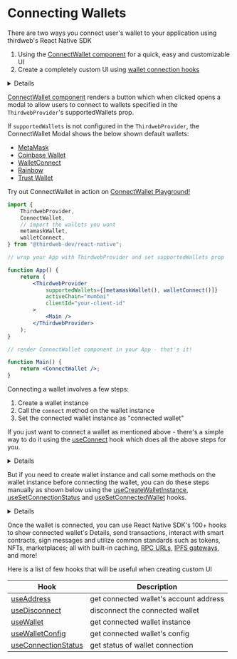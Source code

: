 
# Connecting Wallets

There are two ways you connect user's wallet to your application using thirdweb's React Native SDK

1. Using the [ConnectWallet component](#connect-wallet) for a quick, easy and customizable UI
2. Create a completely custom UI using [wallet connection hooks](#custom-ui)

<Details id='supported-wallets' summary="Supported Wallets">

| Wallet Name     | Wallet Configurator                     |
| --------------- | --------------------------------------- |
| MetaMask        | [metamaskWallet](/react/metamaskWallet) |
| Coinbase Wallet | [coinbaseWallet](/react/coinbasewallet) |
| Wallet Connect  | [walletConnect](/react/walletconnect)   |
| Embedded Wallet | [embeddedWallet](/react/embeddedwallet) |
| Local Wallet    | [localWallet](/react/localwallet)       |
| Smart Wallet    | [smartWallet](/react/smartwallet)       |
| Magic Link      | [magicLink](/react/magiclink)           |
| Rainbow Wallet  | [rainbowWallet](/react/rainbowWallet)   |

<Callout variant='info'>

Don't see the wallet you are looking for?

You can easily integrate _any_ wallet provider by [Building your own wallet !](/wallet/build-a-wallet)

</Callout>

</Details>

<Heading id="connect-wallet" level={2} children="1. ConnectWallet component" />

[ConnectWallet component](#connect-wallet) renders a button which when clicked opens a modal to allow users to connect to wallets specified in the `ThirdwebProvider`'s supportedWallets prop.

If `supportedWallets` is not configured in the `ThirdwebProvider`, the ConnectWallet Modal shows the below shown default wallets:

- [MetaMask](/react/react.metamaskwallet)
- [Coinbase Wallet](/react/react.coinbasewallet)
- [WalletConnect](/react/react.walletconnect)
- [Rainbow](/react/react.rainbowWallet)
- [Trust Wallet](/react/react.trustWallet)

<Callout variant='info'>

Try out ConnectWallet in action on [ConnectWallet Playground!](https://thirdweb.com/dashboard/wallets/connect)

</Callout>

```jsx
import {
	ThirdwebProvider,
	ConnectWallet,
	// import the wallets you want
	metamaskWallet,
	walletConnect,
} from "@thirdweb-dev/react-native";

// wrap your App with ThirdwebProvider and set supportedWallets prop

function App() {
	return (
		<ThirdwebProvider
			supportedWallets={[metamaskWallet(), walletConnect()]}
			activeChain="mumbai"
			clientId="your-client-id"
		>
			<Main />
		</ThirdwebProvider>
	);
}

// render ConnectWallet component in your App - that's it!

function Main() {
	return <ConnectWallet />;
}
```

<Heading
	id="custom-ui"
	level={2}
	children="2. Create a custom UI to connect wallet"
/>

Connecting a wallet involves a few steps:

1. Create a wallet instance
2. Call the `connect` method on the wallet instance
3. Set the connected wallet instance as "connected wallet"

If you just want to connect a wallet as mentioned above - there's a simple way to do it using the [useConnect](/references/react-native/useConnect) hook which does all the above steps for you.

<Details id='useConnect' summary="useConnect">

```tsx
import {
	useConnect,
	// import the wallet you want to connect
	metamaskWallet,
} from "@thirdweb-dev/react-native";

const walletConfig = metamaskWallet();

function Example() {
	const connect = useConnect();

	async function handleConnect() {
		try {
			const wallet = await connect(
				walletConfig, // pass the wallet config object
				connectOptions, // pass options required by the wallet (if any)
			);

			console.log("connected to", wallet);
		} catch (e) {
			console.error("failed to connect", e);
		}
	}

	return <Button onPress={handleConnect} title="connect wallet" />;
}
```

</Details>

But if you need to create wallet instance and call some methods on the wallet instance before connecting the wallet,
you can do these steps manually as shown below using the [useCreateWalletInstance](/references/react-native/useCreateWalletInstance), [useSetConnectionStatus](/references/react-native/useSetConnectionStatus) and [useSetConnectedWallet](/references/react-native/useSetConnectedWallet) hooks.

<Details summary="Manually creating wallet instance and connecting" id='manual-instance'>

There are 3 steps to connect your wallet manually:

- create an instance of your wallet using [useCreateWalletInstance](/references/react-native/useCreateWalletInstance)
- connect your wallet using the `connect` method of the wallet
- once the wallet is connected, set the wallet instance as connected using [useSetConnectedWallet](/references/react-native/useSetConnectedWallet)

Make sure to update the `connectionStatus` using [useSetConnectionStatus](/references/react-native/useSetConnectionStatus) to `"connecting"` before connecting your wallet and `"disconnected"` if the connection fails.

### Example

We will use [localWallet](/react/react.localwallet) as an example because it can not be connected using the `useConnect` hook because it requires additional steps after creating the wallet instance - like generating a random wallet or importing a wallet. We will generate a random wallet in this example.

```tsx
import {
	useCreateWalletInstance,
	useSetConnectionStatus,
	useSetConnectedWallet,
	// import the wallet you want to connect
	localWallet,
} from "@thirdweb-dev/react-native";

const walletConfig = localWallet();

function Example() {
	const createWalletInstance = useCreateWalletInstance();
	const setConnectionStatus = useSetConnectionStatus();
	const setConnectedWallet = useSetConnectedWallet();

	const handleConnect = async () => {
		// 1. create wallet instance
		const wallet = createWalletInstance(walletConfig);

		// perform additional steps that needs to be done before connecting the wallet
		// here, we will generate a random wallet
		await wallet.generate();

		try {
			setConnectionStatus("connecting");

			// 2. Call `connect` method on wallet instance
			await wallet.connect(
				connectOptions, // pass options required by the wallet (if any)
			);

			// 3. Set wallet instance as the connected wallet
			setConnectedWallet(wallet);
		} catch (e) {
			setConnectionStatus("disconnected");
			console.error("failed to connect", e);
			// show error UI or close modal using props.close()
		}
	};

	return <Button onPress={handleConnect} title="connect wallet" />;
}
```

</Details>

Once the wallet is connected, you can use React Native SDK's 100+ hooks to show connected wallet's Details, send transactions, interact with smart contracts, sign messages and utilize common standards such as tokens, NFTs, marketplaces; all with built-in caching, [RPC URLs](/glossary/rpc), [IPFS gateways](/glossary/ipfs), and more!

Here is a list of few hooks that will be useful when creating custom UI

| Hook                                                                | Description                            |
| ------------------------------------------------------------------- | -------------------------------------- |
| [useAddress](/references/react-native/useAddress)                   | get connected wallet's account address |
| [useDisconnect](/references/react-native/useDisconnect)             | disconnect the connected wallet        |
| [useWallet](/references/react-native/useWallet)                     | get connected wallet instance          |
| [useWalletConfig](/references/react-native/useWalletConfig)         | get connected wallet's config          |
| [useConnectionStatus](/references/react-native/useConnectionStatus) | get status of wallet connection        |
